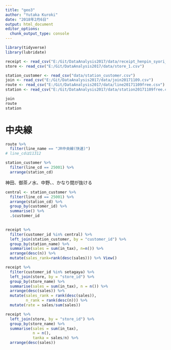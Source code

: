 ```yaml
---
title: "geo3"
author: "Yutaka Kuroki"
date: "2018年2月6日"
output: html_document
editor_options: 
  chunk_output_type: console
---
```


```r
library(tidyverse)
library(lubridate)
```

```r
receipt <- read_csv("E:/Git/DataAnalysis2017/data/receipt_henpin_syori_fin.csv")
store <- read_csv("E:/Git/DataAnalysis2017/data/store_1.csv")

station_customer <- read_csv("data/station_customer.csv")
join <- read_csv("E:/Git/DataAnalysis2017/data/join20171109.csv")
route <- read_csv("E:/Git/DataAnalysis2017/data/line20171109free.csv")
station <- read_csv("E:/Git/DataAnalysis2017/data/station20171109free.csv")
```

```r
join
route
station
```



# 中央線

```r
route %>% 
  filter(line_name == "JR中央線(快速)")
# line_cdは11312

station_customer %>% 
  filter(line_cd == 25001) %>% 
  arrange(station_cd) 
```

神田、御茶ノ水、中野、、かなり間が抜ける

```r
central <- station_customer %>% 
  filter(line_cd == 25001) %>% 
  arrange(station_cd) %>% 
  group_by(customer_id) %>% 
  summarise() %>% 
  .$customer_id

  
receipt %>% 
  filter(customer_id %in% central) %>% 
  left_join(station_customer, by = "customer_id") %>% 
  group_by(station_name) %>% 
  summarise(sales = sum(in_tax), n=n()) %>% 
  arrange(desc(n)) %>% 
  mutate(sales_rank=rank(desc(sales))) %>% View()
```




```r
receipt %>% 
  filter(customer_id %in% setagaya) %>% 
  left_join(store, by = "store_id") %>% 
  group_by(store_name) %>% 
  summarise(sales = sum(in_tax), n = n()) %>% 
  arrange(desc(sales)) %>% 
  mutate(sales_rank = rank(desc(sales)),
         n_rank = rank(desc(n))) %>% 
  mutate(rate = sales/sum(sales))
```


```r
receipt %>% 
  left_join(store, by = "store_id") %>% 
  group_by(store_name) %>% 
  summarise(sales = sum(in_tax),
            n = n(),
            tanka = sales/n) %>% 
  arrange(desc(sales))
```

